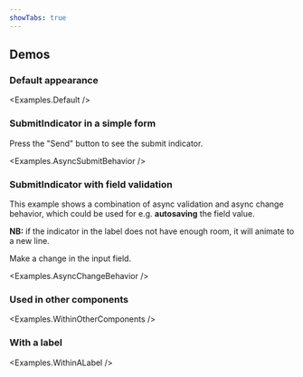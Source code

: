 ```yaml
---
showTabs: true
---
```



## Demos

### Default appearance

<Examples.Default />

### SubmitIndicator in a simple form

Press the "Send" button to see the submit indicator.

<Examples.AsyncSubmitBehavior />

### SubmitIndicator with field validation

This example shows a combination of async validation and async change behavior, which could be used for e.g. **autosaving** the field value.

**NB:** if the indicator in the label does not have enough room, it will animate to a new line.

Make a change in the input field.

<Examples.AsyncChangeBehavior />

### Used in other components

<Examples.WithinOtherComponents />

### With a label

<Examples.WithinALabel />
